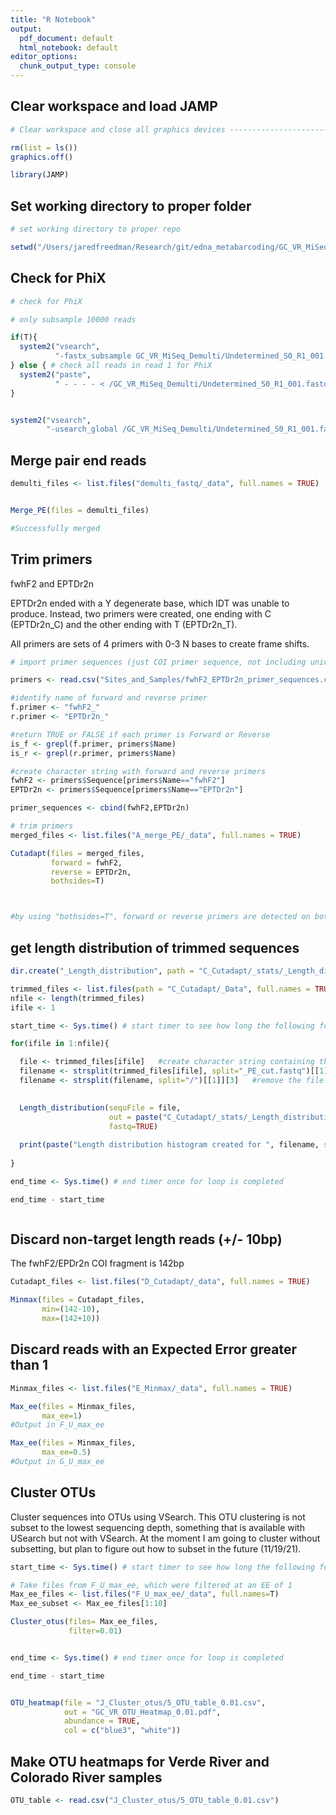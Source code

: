 ```yaml
---
title: "R Notebook"
output:
  pdf_document: default
  html_notebook: default
editor_options:
  chunk_output_type: console
---
```


## Clear workspace and load JAMP

```r
# Clear workspace and close all graphics devices --------------------------

rm(list = ls())
graphics.off()

library(JAMP)

```


## Set working directory to proper folder

```r

# set working directory to proper repo

setwd("/Users/jaredfreedman/Research/git/edna_metabarcoding/GC_VR_MiSeq_2021")

```

## Check for PhiX

```r
# check for PhiX

# only subsample 10000 reads

if(T){
  system2("vsearch", 
          "-fastx_subsample GC_VR_MiSeq_Demulti/Undetermined_S0_R1_001.fastq -fastaout GC_VR_MiSeq_Demulti/Undetermined_S0_R1_001.fastq -sample_pct 100")
} else { # check all reads in read 1 for PhiX
  system2("paste",
          " - - - - < /GC_VR_MiSeq_Demulti/Undetermined_S0_R1_001.fastq | cut -f 1,2 | sed 's/^@/>/' | tr \"\t\" \"\n\" > /GC_VR_MiSeq_Demulti/Undetermined_S0_R1_001.fastq")
}


system2("vsearch",
        "-usearch_global /GC_VR_MiSeq_Demulti/Undetermined_S0_R1_001.fastq -db /Users/jaredfreedman/Research/git/JAMP/Tutorial/PhiX.fasta -id 0.9 -strand both -blast6out PhiX_table.txt -maxrejects 1 -maxaccepts 1")
```

## Merge pair end reads

```r
demulti_files <- list.files("demulti_fastq/_data", full.names = TRUE)


Merge_PE(files = demulti_files)

#Successfully merged

```


## Trim primers
fwhF2 and EPTDr2n

EPTDr2n ended with a Y degenerate base, which IDT was unable to produce. Instead, two primers were created, one ending with C (EPTDr2n_C) and the other ending with T (EPTDr2n_T).

All primers are sets of 4 primers with 0-3 N bases to create frame shifts.

```r

# import primer sequences (just COI primer sequence, not including universal tail)

primers <- read.csv("Sites_and_Samples/fwhF2_EPTDr2n_primer_sequences.csv")

#identify name of forward and reverse primer
f.primer <- "fwhF2_"
r.primer <- "EPTDr2n_"

#return TRUE or FALSE if each primer is Forward or Reverse
is_f <- grepl(f.primer, primers$Name)
is_r <- grepl(r.primer, primers$Name)

#create character string with forward and reverse primers
fwhF2 <- primers$Sequence[primers$Name=="fwhF2"]
EPTDr2n <- primers$Sequence[primers$Name=="EPTDr2n"]

primer_sequences <- cbind(fwhF2,EPTDr2n)

# trim primers 
merged_files <- list.files("A_merge_PE/_data", full.names = TRUE)

Cutadapt(files = merged_files, 
         forward = fwhF2,
         reverse = EPTDr2n,
         bothsides=T)



#by using "bothsides=T", forward or reverse primers are detected on both ends. This is not nessesary for fusion primers.
```


## get length distribution of trimmed sequences

```r

dir.create("_Length_distribution", path = "C_Cutadapt/_stats/_Length_distribution")

trimmed_files <- list.files(path = "C_Cutadapt/_Data", full.names = TRUE) # Create list of file names
nfile <- length(trimmed_files)
ifile <- 1

start_time <- Sys.time() # start timer to see how long the following for loop will take

for(ifile in 1:nfile){

  file <- trimmed_files[ifile]   #create character string containing the file path and name
  filename <- strsplit(trimmed_files[ifile], split="_PE_cut.fastq")[[1]]   #create character string that contains file name without _PE_cut or .fastq extention
  filename <- strsplit(filename, split="/")[[1]][3]   #remove the file path from the filename (done by splitting string by /, and only taking the 3rd part)

  
  Length_distribution(sequFile = file,
                      out = paste("C_Cutadapt/_stats/_Length_distribution/", filename, ".pdf", sep=""),
                      fastq=TRUE)
  
  print(paste("Length distribution histogram created for ", filename, sep=""))
  
}

end_time <- Sys.time() # end timer once for loop is completed

end_time - start_time



```


## Discard non-target length reads (+/- 10bp)
The fwhF2/EPDr2n COI fragment is 142bp

```r

Cutadapt_files <- list.files("D_Cutadapt/_data", full.names = TRUE)

Minmax(files = Cutadapt_files,
       min=(142-10),
       max=(142+10))

```


## Discard reads with an Expected Error greater than 1

```r

Minmax_files <- list.files("E_Minmax/_data", full.names = TRUE)

Max_ee(files = Minmax_files,
       max_ee=1)
#Output in F_U_max_ee 

Max_ee(files = Minmax_files,
       max_ee=0.5)
#Output in G_U_max_ee

```


## Cluster OTUs 
Cluster sequences into OTUs using VSearch.
This OTU clustering is not subset to the lowest sequencing depth, something that is available with USearch but not with VSearch. At the moment I am going to cluster without subsetting, but plan to figure out how to subset in the future (11/19/21).


```r

start_time <- Sys.time() # start timer to see how long the following for loop will take

# Take files from F_U_max_ee, which were filtered at an EE of 1
Max_ee_files <- list.files("F_U_max_ee/_data", full.names=T)
Max_ee_subset <- Max_ee_files[1:10]

Cluster_otus(files= Max_ee_files,
             filter=0.01)


end_time <- Sys.time() # end timer once for loop is completed

end_time - start_time


OTU_heatmap(file = "J_Cluster_otus/5_OTU_table_0.01.csv",
            out = "GC_VR_OTU_Heatmap_0.01.pdf",
            abundance = TRUE,
            col = c("blue3", "white"))

```


## Make OTU heatmaps for Verde River and Colorado River samples 

```r

OTU_table <- read.csv("J_Cluster_otus/5_OTU_table_0.01.csv")


```




